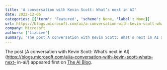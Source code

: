 ```yaml
---
title: 'A conversation with Kevin Scott: What’s next in AI'
date: 2022-12-06
categories: [{'term': 'Featured', 'scheme': None, 'label': None}]
url: https://blogs.microsoft.com/ai/a-conversation-with-kevin-scott-whats-next-in-ai/
company: Microsoft
authors: ['LizLive']
summary: 'The post A conversation with Kevin Scott: What’s next in AI appeared first on The AI Blog.'
---
```



The post [A conversation with Kevin Scott: What’s next in
AI](https://blogs.microsoft.com/ai/a-conversation-with-kevin-scott-whats-next-
in-ai/) appeared first on [The AI Blog](https://blogs.microsoft.com/ai).

